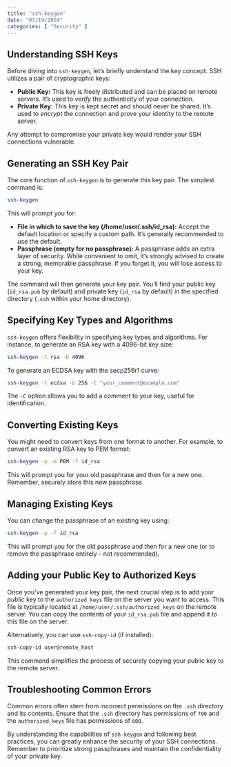 ```yaml
---
title: "ssh-keygen"
date: "07/19/2024"
categories: [ "Security" ]
---
```

## Understanding SSH Keys

Before diving into `ssh-keygen`, let's briefly understand the key concept. SSH utilizes a pair of cryptographic keys:

* **Public Key:** This key is freely distributed and can be placed on remote servers.  It's used to *verify* the authenticity of your connection.
* **Private Key:** This key is kept secret and should never be shared.  It's used to *encrypt* the connection and prove your identity to the remote server.

Any attempt to compromise your private key would render your SSH connections vulnerable.


## Generating an SSH Key Pair

The core function of `ssh-keygen` is to generate this key pair. The simplest command is:

```bash
ssh-keygen
```

This will prompt you for:

* **File in which to save the key (/home/user/.ssh/id_rsa):**  Accept the default location or specify a custom path.  It's generally recommended to use the default.
* **Passphrase (empty for no passphrase):**  A passphrase adds an extra layer of security.  While convenient to omit, it's strongly advised to create a strong, memorable passphrase.  If you forget it, you will lose access to your key.


The command will then generate your key pair. You'll find your public key (`id_rsa.pub` by default) and private key (`id_rsa` by default) in the specified directory (`.ssh` within your home directory).


## Specifying Key Types and Algorithms

`ssh-keygen` offers flexibility in specifying key types and algorithms.  For instance, to generate an RSA key with a 4096-bit key size:

```bash
ssh-keygen -t rsa -b 4096
```

To generate an ECDSA key with the secp256r1 curve:

```bash
ssh-keygen -t ecdsa -b 256 -C "your_comment@example.com"
```
The `-C` option allows you to add a comment to your key, useful for identification.


## Converting Existing Keys

You might need to convert keys from one format to another. For example, to convert an existing RSA key to PEM format:

```bash
ssh-keygen -p -m PEM -f id_rsa
```

This will prompt you for your old passphrase and then for a new one.  Remember, securely store this new passphrase.


##  Managing Existing Keys

You can change the passphrase of an existing key using:


```bash
ssh-keygen -p -f id_rsa
```

This will prompt you for the old passphrase and then for a new one (or to remove the passphrase entirely – not recommended).


##  Adding your Public Key to Authorized Keys

Once you've generated your key pair, the next crucial step is to add your *public* key to the `authorized_keys` file on the server you want to access.  This file is typically located at `/home/user/.ssh/authorized_keys` on the remote server. You can copy the contents of your `id_rsa.pub` file and append it to this file on the server.

Alternatively, you can use `ssh-copy-id` (if installed):

```bash
ssh-copy-id user@remote_host
```

This command simplifies the process of securely copying your public key to the remote server.


## Troubleshooting Common Errors

Common errors often stem from incorrect permissions on the `.ssh` directory and its contents. Ensure that the `.ssh` directory has permissions of `700` and the `authorized_keys` file has permissions of `600`.


By understanding the capabilities of `ssh-keygen` and following best practices, you can greatly enhance the security of your SSH connections.  Remember to prioritize strong passphrases and maintain the confidentiality of your private key.

